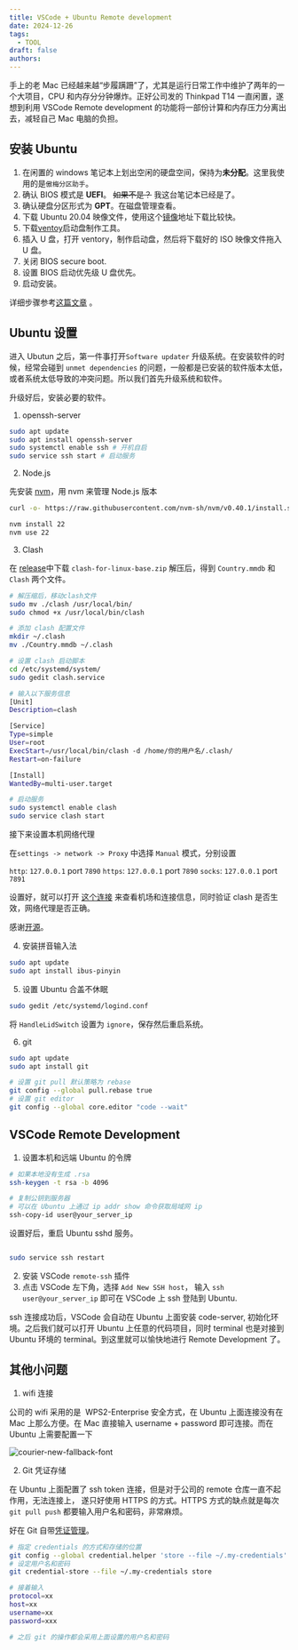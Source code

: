 ```yaml
---
title: VSCode + Ubuntu Remote development
date: 2024-12-26
tags:
  - TOOL
draft: false
authors:
---
```


手上的老 Mac 已经越来越“步履蹒跚”了，尤其是运行日常工作中维护了两年的一个大项目，CPU 和内存分分钟爆炸。正好公司发的 Thinkpad T14 一直闲置，遂想到利用 VSCode Remote development 的功能将一部份计算和内存压力分离出去，减轻自己 Mac 电脑的负担。

## 安装 Ubuntu

1. 在闲置的 windows 笔记本上划出空闲的硬盘空间，保持为**未分配**。这里我使用的是`傲梅分区助手`。
2. 确认 BIOS 模式是 **UEFI**。 ~~如果不是？~~ 我这台笔记本已经是了。
3. 确认硬盘分区形式为 **GPT**。在磁盘管理查看。
4. 下载 Ubuntu 20.04 映像文件，使用这个[镜像](https://launchpad.net/ubuntu/+mirror/mirrors.tuna.tsinghua.edu.cn-release)地址下载比较快。
5. 下载[ventoy](https://gitee.com/longpanda/Ventoy/releases/)启动盘制作工具。
6. 插入 U 盘，打开 ventory，制作启动盘，然后将下载好的 ISO 映像文件拖入 U 盘。
7. 关闭 BIOS secure boot.
8. 设置 BIOS 启动优先级 U 盘优先。
9. 启动安装。

详细步骤参考[这篇文章](https://blog.csdn.net/2401_84064328/article/details/137232169) 。

## Ubuntu 设置

进入 Ubutun 之后，第一件事打开`Software updater` 升级系统。在安装软件的时候，经常会碰到 `unmet dependencies` 的问题，一般都是已安装的软件版本太低，或者系统太低导致的冲突问题。所以我们首先升级系统和软件。

升级好后，安装必要的软件。

1. openssh-server

```bash
sudo apt update
sudo apt install openssh-server
sudo systemctl enable ssh # 开机自启
sudo service ssh start # 启动服务
```

2. Node.js

先安装 [nvm](https://github.com/nvm-sh/nvm?tab=readme-ov-file#installing-and-updating)，用 nvm 来管理 Node.js 版本

```bash
curl -o- https://raw.githubusercontent.com/nvm-sh/nvm/v0.40.1/install.sh | bash

nvm install 22
nvm use 22
```

3. Clash

在 [release](https://github.com/afeng616/Build-Cozy-Ubuntu-Environment/releases)中下载 `clash-for-linux-base.zip` 解压后，得到 `Country.mmdb` 和 `Clash` 两个文件。

```bash
# 解压缩后，移动clash文件
sudo mv ./clash /usr/local/bin/
sudo chmod +x /usr/local/bin/clash

# 添加 clash 配置文件
mkdir ~/.clash
mv ./Country.mmdb ~/.clash

# 设置 clash 启动脚本
cd /etc/systemd/system/
sudo gedit clash.service

# 输入以下服务信息
[Unit]
Description=clash

[Service]
Type=simple
User=root
ExecStart=/usr/local/bin/clash -d /home/你的用户名/.clash/
Restart=on-failure

[Install]
WantedBy=multi-user.target

# 启动服务
sudo systemctl enable clash
sudo service clash start
```

接下来设置本机网络代理

在`settings -> network -> Proxy` 中选择 `Manual` 模式，分别设置

`http`: `127.0.0.1` port `7890`
`https`: `127.0.0.1` port `7890`
`socks`: `127.0.0.1` port `7891`

设置好，就可以打开 [这个连接](https://clash.razord.top/#/proxies) 来查看机场和连接信息，同时验证 clash 是否生效，网络代理是否正确。

感谢[开源](https://github.com/afeng616/Build-Cozy-Ubuntu-Environment/blob/master/documents/01-clash%E5%AE%89%E8%A3%85.md)。

4. 安装拼音输入法

```bash
sudo apt update
sudo apt install ibus-pinyin
```

5. 设置 Ubuntu 合盖不休眠

```bash
sudo gedit /etc/systemd/logind.conf
```

将 `HandleLidSwitch` 设置为 `ignore`，保存然后重启系统。

6. git

```bash
sudo apt update
sudo apt install git

# 设置 git pull 默认策略为 rebase
git config --global pull.rebase true
# 设置 git editor
git config --global core.editor "code --wait"
```

## VSCode Remote Development

1. 设置本机和远端 Ubuntu 的令牌

```bash
# 如果本地没有生成 .rsa
ssh-keygen -t rsa -b 4096

# 复制公钥到服务器
# 可以在 Ubuntu 上通过 ip addr show 命令获取局域网 ip
ssh-copy-id user@your_server_ip

```

设置好后，重启 Ubuntu sshd 服务。

```bash

sudo service ssh restart
```

2. 安装 VSCode `remote-ssh` 插件
3. 点击 VSCode 左下角，选择 `Add New SSH host`， 输入 `ssh user@your_server_ip` 即可在 VSCode 上 ssh 登陆到 Ubuntu.

ssh 连接成功后，VSCode 会自动在 Ubuntu 上面安装 code-server, 初始化环境。之后我们就可以打开 Ubuntu 上任意的代码项目，同时 terminal 也是对接到 Ubuntu 环境的 terminal。到这里就可以愉快地进行 Remote Development 了。

## 其他小问题

1. wifi 连接

公司的 wifi 采用的是  WPS2-Enterprise 安全方式，在 Ubuntu 上面连接没有在 Mac 上那么方便。在 Mac 直接输入 username + password 即可连接。而在 Ubuntu 上需要配置一下

<div className="flex justify-center">
  <Image
    alt="courier-new-fallback-font"
    src="/static/images/blog/Pasted image 20241227135820.png"
    width={651}
    height={578}
  />
</div>

2. Git 凭证存储

在 Ubuntu 上面配置了 ssh token 连接，但是对于公司的 remote 仓库一直不起作用，无法连接上，
遂只好使用 HTTPS 的方式。HTTPS 方式的缺点就是每次 `git pull push` 都要输入用户名和密码，非常麻烦。

好在 Git 自带[凭证管理](https://git-scm.com/book/zh/v2/Git-%E5%B7%A5%E5%85%B7-%E5%87%AD%E8%AF%81%E5%AD%98%E5%82%A8)。

```bash
# 指定 credentials 的方式和存储的位置
git config --global credential.helper 'store --file ~/.my-credentials'
# 设定用户名和密码
git credential-store --file ~/.my-credentials store

# 接着输入
protocol=xx
host=xx
username=xx
password=xxx

# 之后 git 的操作都会采用上面设置的用户名和密码
```

